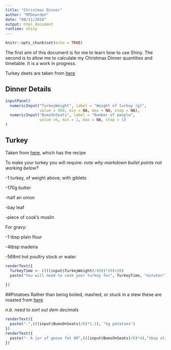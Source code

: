 ```yaml
---
title: "Christmas Dinner"
author: "RPDearden"
date: "08/11/2018"
output: html_document
runtime: shiny
---
```



```r
knitr::opts_chunk$set(echo = TRUE)
```

The first aim of this document is for me to learn how to use Shiny.  The second is to allow me to calculate my Christmas Dinner quantities and timetable.  It is a work in progress.

Turkey deets are taken from [here](https://www.theguardian.com/lifeandstyle/wordofmouth/2010/dec/20/how-to-cook-perfect-christmas-dinner)

## Dinner Details

```r
inputPanel(
  numericInput("TurkeyWeight", label = "Weight of turkey (g)", 
               value = 450, min = NA, max = NA, step = NA),
  numericInput("BumsOnSeats", label = "Number of people",
               value =6, min = 1, max = NA, step = 1)
)
```

## Turkey
Taken from [here](https://www.theguardian.com/lifeandstyle/wordofmouth/2010/dec/20/how-to-cook-perfect-christmas-dinner), which has the recipe

To make your turkey you will require: *note why markdown bullet points not working below?*

-1 turkey, of weight above, with giblets

-170g butter

-half an onion

-bay leaf

-piece of cook's muslin

For gravy:

-1 tbsp plain flour

-4tbsp madeira

-568ml hot poultry stock or water


```r

renderText({
  TurkeyTime <- ((((input$TurkeyWeight)/450)*20)+20)
  paste("You will need to cook your turkey for", TurkeyTime, "minutes")
  
})
```

##Potatoes
Rather than being boiled, mashed, or stuck in a stew these are roasted from [here](https://www.theguardian.com/lifeandstyle/wordofmouth/2010/dec/20/how-to-cook-perfect-christmas-dinner)

*n.b. need to sort out dem decimals*

```r

renderText({
  paste("-",(((input$BumsOnSeats)/6)*1.2), "kg potatoes")
})
renderText({
  paste("- A jar of goose fat OR",(((input$BumsOnSeats)/6)*4),"tbsp olive oil")
})
```

